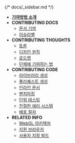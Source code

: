 {/*  docs/_sidebar.md  */}

* [**기여방법 소개**](README/)
* **CONTRIBUTING DOCS**
  * [문서 기여](contributing_documentation/)
  * [이슈라벨](issue_labels/)
* **CONTRIBUTING THOUGHTS**
  * [토론](discussions/)
  * [디자인 원칙](design_principles/)
  * [로드맵](roadmap/)
  * [단체에 기여하는 법](organization/)
* **CONTRIBUTING CODE**
  * [라이브러리 생성](creating_libraries/)
  * [풀리퀘스트 생성](preparing_a_pull_request/)
  * [인라인 문서](inline_documentation/)
  * [벤치마킹](benchmarking_p5/)
  * [단위 테스팅](unit_testing/)
  * [친절한 에러 시스템](friendly_error_system/)
  * [배포 절차](release_process/)
* **RELATED INFO**
  * [WebGL 아키텍처](webgl_mode_architecture/)
  * [지원 브라우저](supported_browsers/)
  * [사용자 지정 빌드](custom_p5_build/)
